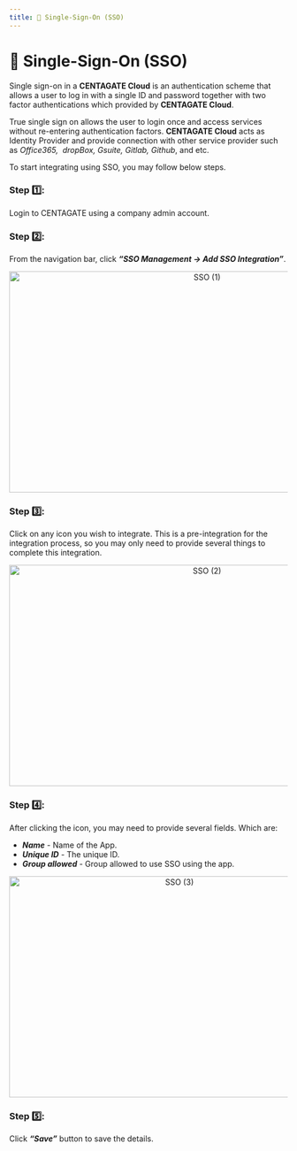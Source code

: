 ```yaml
---
title: 🔐 Single-Sign-On (SSO)
---
```


# 🔐 Single-Sign-On (SSO)

Single sign-on in a **CENTAGATE Cloud** is an authentication scheme that allows a user to log in with a single ID and password together with two factor authentications which provided by **CENTAGATE Cloud**.  <br>

True single sign on allows the user to login once and access services without re-entering authentication factors. **CENTAGATE Cloud** acts as Identity Provider and provide connection with other service provider such as *Office365,  dropBox, Gsuite, Gitlab, Github*, and etc.

To start integrating using SSO, you may follow below steps.

### Step 1️⃣: 
Login to CENTAGATE using a company admin account.

### Step 2️⃣:
From the navigation bar, click ***“SSO Management → Add SSO Integration”***.

&#x20;    
<p align="center">
  <img 
    src="https://raw.githubusercontent.com/signingclouddev/CentagateDocs/main/image/1.4 Developer Guide/1.4.2 Integration Guide/sso(1).gif" 
    width="700" 
    height="400" 
    alt="SSO (1)"
  />
</p>


### Step 3️⃣:
Click on any icon you wish to integrate. This is a pre-integration for the integration process, so you may only need to provide several things to complete this integration.

&#x20;    
<p align="center">
  <img 
    src="https://raw.githubusercontent.com/signingclouddev/CentagateDocs/main/image/1.4 Developer Guide/1.4.2 Integration Guide/sso(2).png" 
    width="700" 
    height="400" 
    alt="SSO (2)"
  />
</p>


### Step 4️⃣:
After clicking the icon, you may need to provide several fields. Which are: 
- ***Name*** - Name of the App. 
- ***Unique ID*** - The unique ID. 
- ***Group allowed*** - Group allowed to use SSO using the app.

&#x20;    
<p align="center">
  <img 
    src="https://raw.githubusercontent.com/signingclouddev/CentagateDocs/main/image/1.4 Developer Guide/1.4.2 Integration Guide/sso(3).png" 
    width="600" 
    height="400" 
    alt="SSO (3)"
  />
</p>

### Step 5️⃣:
Click ***“Save”*** button to save the details.

